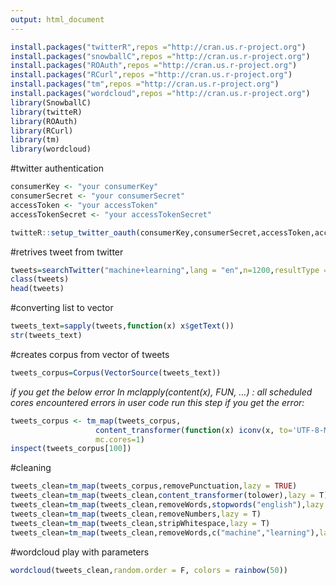 ```yaml
---
output: html_document
---
```



```r
install.packages("twitterR",repos ="http://cran.us.r-project.org")
install.packages("snowballC",repos ="http://cran.us.r-project.org")
install.packages("ROAuth",repos ="http://cran.us.r-project.org")
install.packages("RCurl",repos ="http://cran.us.r-project.org")
install.packages("tm",repos ="http://cran.us.r-project.org")
install.packages("wordcloud",repos ="http://cran.us.r-project.org")
library(SnowballC)
library(twitteR)
library(ROAuth)
library(RCurl)
library(tm)
library(wordcloud)
```
#twitter authentication
```r
consumerKey <- "your consumerKey"
consumerSecret <- "your consumerSecret"
accessToken <- "your accessToken"
accessTokenSecret <- "your accessTokenSecret"
```
```r
twitteR::setup_twitter_oauth(consumerKey,consumerSecret,accessToken,accessTokenSecret)

```

#retrives tweet from twitter
```r
tweets=searchTwitter("machine+learning",lang = "en",n=1200,resultType = "recent")
class(tweets)
head(tweets)
```
#converting list to vector
```r
tweets_text=sapply(tweets,function(x) x$getText())
str(tweets_text)
```
#creates corpus from vector of tweets
```r
tweets_corpus=Corpus(VectorSource(tweets_text))
```
*if you get the below error*
*In mclapply(content(x), FUN, ...) :*
*all scheduled cores encountered errors in user code*
*run this step if you get the error:*

```r
tweets_corpus <- tm_map(tweets_corpus,
                   content_transformer(function(x) iconv(x, to='UTF-8-MAC', sub='byte')),
                   mc.cores=1)
inspect(tweets_corpus[100])
```
#cleaning

```r
tweets_clean=tm_map(tweets_corpus,removePunctuation,lazy = TRUE)
tweets_clean=tm_map(tweets_clean,content_transformer(tolower),lazy = T)
tweets_clean=tm_map(tweets_clean,removeWords,stopwords("english"),lazy = T)
tweets_clean=tm_map(tweets_clean,removeNumbers,lazy = T)
tweets_clean=tm_map(tweets_clean,stripWhitespace,lazy = T)
tweets_clean=tm_map(tweets_clean,removeWords,c("machine","learning"),lazy = T)
```
#wordcloud play with parameters
```r
wordcloud(tweets_clean,random.order = F, colors = rainbow(50))

```


